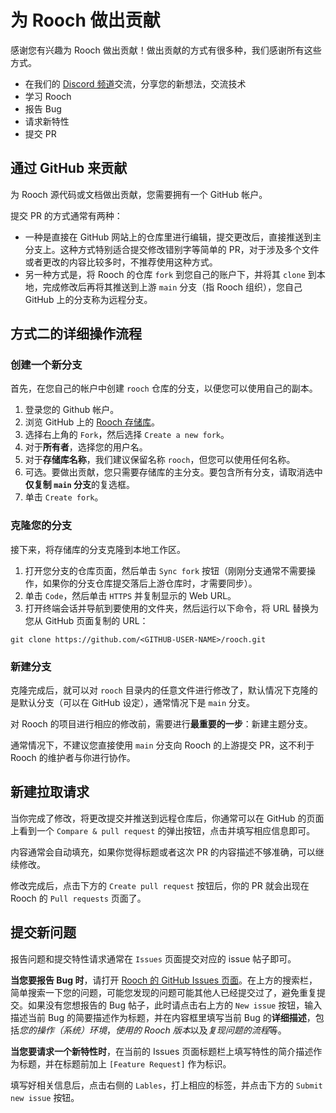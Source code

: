# 为 Rooch 做出贡献

感谢您有兴趣为 Rooch 做出贡献！做出贡献的方式有很多种，我们感谢所有这些方式。

- 在我们的 [Discord 频道](https://discord.gg/rooch)交流，分享您的新想法，交流技术
- 学习 Rooch
- 报告 Bug
- 请求新特性
- 提交 PR

## 通过 GitHub 来贡献

为 Rooch 源代码或文档做出贡献，您需要拥有一个 GitHub 帐户。

提交 PR 的方式通常有两种：

- 一种是直接在 GitHub 网站上的仓库里进行编辑，提交更改后，直接推送到主分支上。这种方式特别适合提交修改错别字等简单的 PR，对于涉及多个文件或者更改的内容比较多时，不推荐使用这种方式。
- 另一种方式是，将 Rooch 的仓库 `fork` 到您自己的账户下，并将其 `clone` 到本地，完成修改后再将其推送到上游 `main` 分支（指 Rooch 组织），您自己 GitHub 上的分支称为远程分支。

## 方式二的详细操作流程

### 创建一个新分支

首先，在您自己的帐户中创建 `rooch` 仓库的分支，以便您可以使用自己的副本。

1. 登录您的 Github 帐户。
2. 浏览 GitHub 上的 [Rooch 存储库](https://github.com/rooch-network/rooch)。
3. 选择右上角的 `Fork`，然后选择 `Create a new fork`。
4. 对于**所有者**，选择您的用户名。
5. 对于**存储库名称**，我们建议保留名称 `rooch`，但您可以使用任何名称。
6. 可选。要做出贡献，您只需要存储库的主分支。要包含所有分支，请取消选中**仅复制 `main` 分支**的复选框。
7. 单击 `Create fork`。

### 克隆您的分支

接下来，将存储库的分支克隆到本地工作区。

1. 打开您分支的仓库页面，然后单击 `Sync fork` 按钮（刚刚分支通常不需要操作，如果你的分支仓库提交落后上游仓库时，才需要同步）。
2. 单击 `Code`，然后单击 `HTTPS` 并复制显示的 Web URL。
3. 打开终端会话并导航到要使用的文件夹，然后运行以下命令，将 URL 替换为您从 GitHub 页面复制的 URL：

```shell
git clone https://github.com/<GITHUB-USER-NAME>/rooch.git
```

### 新建分支

克隆完成后，就可以对 `rooch` 目录内的任意文件进行修改了，默认情况下克隆的是默认分支（可以在 GitHub 设定），通常情况下是 `main` 分支。

对 Rooch 的项目进行相应的修改前，需要进行**最重要的一步**：新建主题分支。

通常情况下，不建议您直接使用 `main` 分支向 Rooch 的上游提交 PR，这不利于 Rooch 的维护者与你进行协作。


## 新建拉取请求

当你完成了修改，将更改提交并推送到远程仓库后，你通常可以在 GitHub 的页面上看到一个 `Compare & pull request` 的弹出按钮，点击并填写相应信息即可。

内容通常会自动填充，如果你觉得标题或者这次 PR 的内容描述不够准确，可以继续修改。

修改完成后，点击下方的 `Create pull request` 按钮后，你的 PR 就会出现在 Rooch 的 `Pull requests` 页面了。

## 提交新问题

报告问题和提交特性请求通常在 `Issues` 页面提交对应的 issue 帖子即可。

**当您要报告 Bug 时**，请打开 [Rooch 的 GitHub Issues 页面](https://github.com/rooch-network/rooch/issues)。在上方的搜索栏，简单搜索一下您的问题，可能您发现的问题可能其他人已经提交过了，避免重复提交。如果没有您想报告的 Bug 帖子，此时请点击右上方的 `New issue` 按钮，输入描述当前 Bug 的简要描述作为标题，并在内容框里填写当前 Bug 的**详细描述**，包括*您的操作（系统）环境*，*使用的 Rooch 版本*以及*复现问题的流程*等。

**当您要请求一个新特性时**，在当前的 Issues 页面标题栏上填写特性的简介描述作为标题，并在标题前加上 `[Feature Request]` 作为标识。

填写好相关信息后，点击右侧的 `Lables`，打上相应的标签，并点击下方的 `Submit new issue` 按钮。
